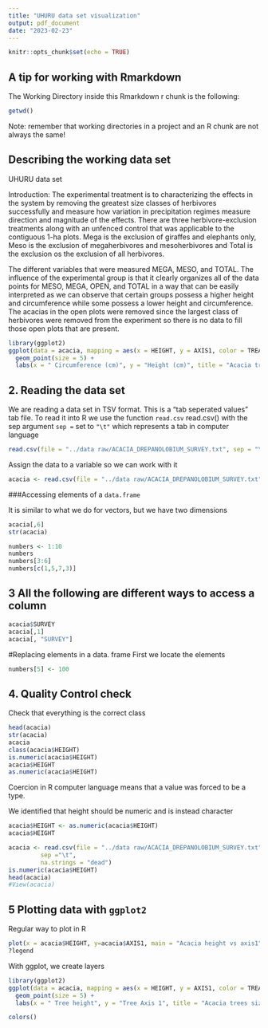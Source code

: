 ```yaml
---
title: "UHURU data set visualization"
output: pdf_document
date: "2023-02-23"
---
```


```r
knitr::opts_chunk$set(echo = TRUE)
```

## A tip for working with Rmarkdown
The Working Directory inside this Rmarkdown r chunk is the following:
```r
getwd()
```

Note: remember that working directories in a project and an R chunk are not always the same!

## Describing the working data set

UHURU data set

Introduction:
The experimental treatment is to characterizing the effects in the system by removing the greatest size classes of herbivores successfully and measure how variation in precipitation regimes measure direction and magnitude of the effects. There are three herbivore-exclusion treatments along with an unfenced control that was applicable to the contiguous 1-ha plots. Mega is the exclusion of giraffes and elephants only, Meso is the exclusion of megaherbivores and mesoherbivores and Total is the exclusion os the exclusion of all herbivores.

The different variables that were measured MEGA, MESO, and TOTAL.
The influence of the experimental group is that it clearly organizes all of the data points for MESO, MEGA, OPEN, and TOTAL in a way that can be easily interpreted as we can observe that certain groups possess a higher height and circumference while some possess a lower height and circumference.
The acacias in the open plots were removed since the largest class of herbivores were removed from the experiment so there is no data to fill those open plots that are present. 


```r
library(ggplot2)
ggplot(data = acacia, mapping = aes(x = HEIGHT, y = AXIS1, color = TREATMENT)) +
  geom_point(size = 5) + 
  labs(x = " Circumference (cm)", y = "Height (cm)", title = "Acacia trees size relationships")

```

## 2. Reading the data set

We are reading a data set in TSV format. This is a "tab seperated values" tab file.
To read it into R we use the function `read.csv` read.csv() with the sep argument `sep =` set to `"\t"` which represents a tab in computer language
```r
read.csv(file = "../data raw/ACACIA_DREPANOLOBIUM_SURVEY.txt", sep = "\t")
```

Assign the data to a variable so we can work with it

```r
acacia <- read.csv(file = "../data raw/ACACIA_DREPANOLOBIUM_SURVEY.txt", sep = "\t")
```

###Accessing elements of a `data.frame`

It is similar to what we do for vectors, but we have two dimensions

```r
acacia[,6]
str(acacia)
```

```r
numbers <- 1:10
numbers
numbers[3:6]
numbers[c(1,5,7,3)]
```

## 3 All the following are different ways to access a column

```r
acacia$SURVEY
acacia[,1]
acacia[, "SURVEY"]
```

#Replacing elements in a data. frame
First we locate the elements
```r
numbers[5] <- 100
```

## 4. Quality Control check
Check that everything is the correct class
```r
head(acacia)
str(acacia)
acacia
class(acacia$HEIGHT)
is.numeric(acacia$HEIGHT)
acacia$HEIGHT
as.numeric(acacia$HEIGHT)

```

Coercion in R computer language means that a value was forced to be a type.


We identified that height should be numeric and is instead character

```r
acacia$HEIGHT <- as.numeric(acacia$HEIGHT)
acacia$HEIGHT
```

```r
acacia <- read.csv(file = "../data raw/ACACIA_DREPANOLOBIUM_SURVEY.txt",
         sep ="\t",
         na.strings = "dead")
is.numeric(acacia$HEIGHT)
head(acacia)
#View(acacia)
```
## 5 Plotting data with `ggplot2`

Regular way to plot in R
```r
plot(x = acacia$HEIGHT, y=acacia$AXIS1, main = "Acacia height vs axis1")
?legend
```

With ggplot, we create layers
```r
library(ggplot2)
ggplot(data = acacia, mapping = aes(x = HEIGHT, y = AXIS1, color = TREATMENT)) +
  geom_point(size = 5) + 
  labs(x = " Tree height", y = "Tree Axis 1", title = "Acacia trees size relationships")

```
```r
colors()
```
